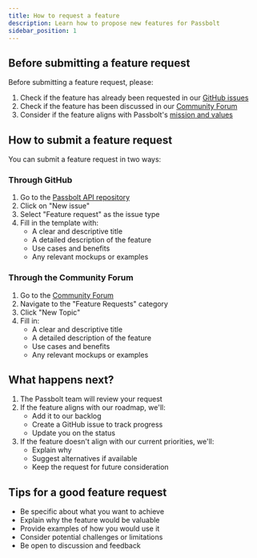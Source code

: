 ```yaml
---
title: How to request a feature
description: Learn how to propose new features for Passbolt
sidebar_position: 1
---
```


## Before submitting a feature request

Before submitting a feature request, please:

1. Check if the feature has already been requested in our [GitHub issues](https://github.com/passbolt/passbolt_api/issues)
2. Check if the feature has been discussed in our [Community Forum](https://community.passbolt.com)
3. Consider if the feature aligns with Passbolt's [mission and values](https://www.passbolt.com/about)

## How to submit a feature request

You can submit a feature request in two ways:

### Through GitHub

1. Go to the [Passbolt API repository](https://github.com/passbolt/passbolt_api/issues)
2. Click on "New issue"
3. Select "Feature request" as the issue type
4. Fill in the template with:
   - A clear and descriptive title
   - A detailed description of the feature
   - Use cases and benefits
   - Any relevant mockups or examples

### Through the Community Forum

1. Go to the [Community Forum](https://community.passbolt.com)
2. Navigate to the "Feature Requests" category
3. Click "New Topic"
4. Fill in:
   - A clear and descriptive title
   - A detailed description of the feature
   - Use cases and benefits
   - Any relevant mockups or examples

## What happens next?

1. The Passbolt team will review your request
2. If the feature aligns with our roadmap, we'll:
   - Add it to our backlog
   - Create a GitHub issue to track progress
   - Update you on the status
3. If the feature doesn't align with our current priorities, we'll:
   - Explain why
   - Suggest alternatives if available
   - Keep the request for future consideration

## Tips for a good feature request

- Be specific about what you want to achieve
- Explain why the feature would be valuable
- Provide examples of how you would use it
- Consider potential challenges or limitations
- Be open to discussion and feedback 